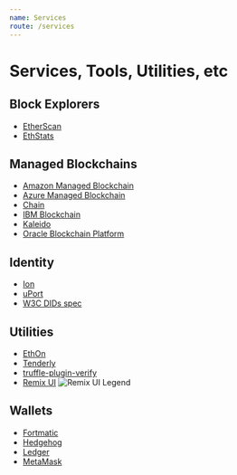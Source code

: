 ```yaml
---
name: Services
route: /services
---
```


# Services, Tools, Utilities, etc

## Block Explorers

- [EtherScan](https://etherscan.io/)
- [EthStats](https://ethstats.io/)

## Managed Blockchains

- [Amazon Managed Blockchain](https://aws.amazon.com/managed-blockchain/)
- [Azure Managed Blockchain](https://azure.microsoft.com/en-us/solutions/blockchain/)
- [Chain](https://chain.com/)
- [IBM Blockchain](https://www.ibm.com/blockchain)
- [Kaleido](https://kaleido.io/)
- [Oracle Blockchain Platform](https://www.oracle.com/cloud/blockchain/)

## Identity

- [Ion](https://github.com/decentralized-identity/ion/)
- [uPort](https://www.uport.me/)
- [W3C DIDs spec](https://w3c-ccg.github.io/did-spec/)

## Utilities

- [EthOn](https://ethon.consensys.net/)
- [Tenderly](https://tenderly.dev/)
- [truffle-plugin-verify](https://github.com/rkalis/truffle-plugin-verify#readme)
- [Remix UI](http://remix.ethereum.org/#optimize=false&version=soljson-v0.5.1+commit.c8a2cb62.js)
![Remix UI Legend](../static/remix-ui.png)

## Wallets

- [Fortmatic](https://fortmatic.com/)
- [Hedgehog](https://hedgehog.audius.co)
- [Ledger](https://www.ledger.com/)
- [MetaMask](https://metamask.io)
